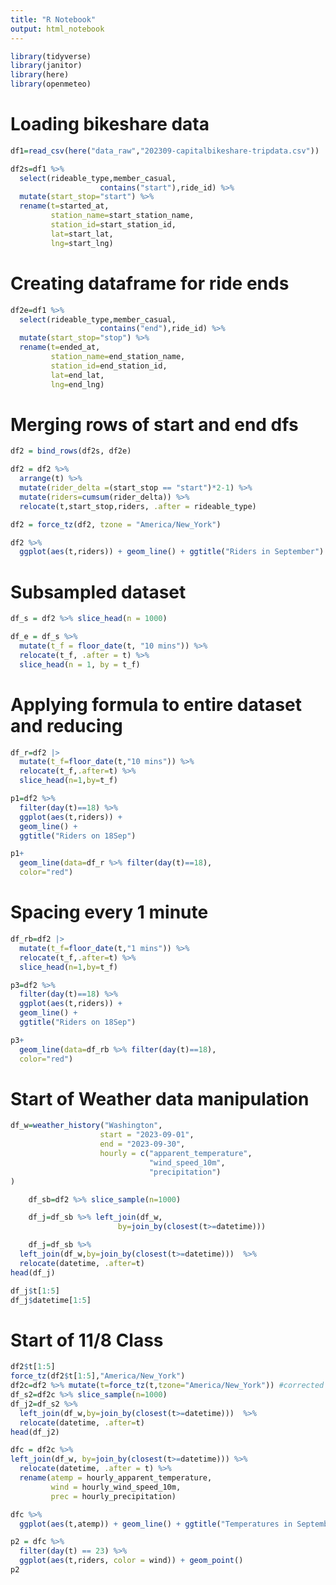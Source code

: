 ```yaml
---
title: "R Notebook"
output: html_notebook
---
```


```r
library(tidyverse)
library(janitor)
library(here)
library(openmeteo)
```

# Loading bikeshare data
```r
df1=read_csv(here("data_raw","202309-capitalbikeshare-tripdata.csv"))
```

```r
df2s=df1 %>% 
  select(rideable_type,member_casual,
                    contains("start"),ride_id) %>% 
  mutate(start_stop="start") %>%
  rename(t=started_at,
         station_name=start_station_name,
         station_id=start_station_id,
         lat=start_lat,
         lng=start_lng)
```

# Creating dataframe for ride ends
```r
df2e=df1 %>% 
  select(rideable_type,member_casual,
                    contains("end"),ride_id) %>% 
  mutate(start_stop="stop") %>%
  rename(t=ended_at,
         station_name=end_station_name,
         station_id=end_station_id,
         lat=end_lat,
         lng=end_lng)
```

# Merging rows of start and end dfs
```r
df2 = bind_rows(df2s, df2e)
```


```r
df2 = df2 %>%
  arrange(t) %>%
  mutate(rider_delta =(start_stop == "start")*2-1) %>%
  mutate(riders=cumsum(rider_delta)) %>%
  relocate(t,start_stop,riders, .after = rideable_type)
```

```r
df2 = force_tz(df2, tzone = "America/New_York")
```

```r
df2 %>%
  ggplot(aes(t,riders)) + geom_line() + ggtitle("Riders in September")
```

# Subsampled dataset
```r
df_s = df2 %>% slice_head(n = 1000)
```

```r
df_e = df_s %>%
  mutate(t_f = floor_date(t, "10 mins")) %>%
  relocate(t_f, .after = t) %>%
  slice_head(n = 1, by = t_f)
```

# Applying formula to entire dataset and reducing
```r
df_r=df2 |>
  mutate(t_f=floor_date(t,"10 mins")) %>%
  relocate(t_f,.after=t) %>%
  slice_head(n=1,by=t_f)
```

```r
p1=df2 %>% 
  filter(day(t)==18) %>%
  ggplot(aes(t,riders)) +
  geom_line() +
  ggtitle("Riders on 18Sep")
```

```r
p1+
  geom_line(data=df_r %>% filter(day(t)==18),
  color="red")
```

# Spacing every 1 minute
```r
df_rb=df2 |>
  mutate(t_f=floor_date(t,"1 mins")) %>%
  relocate(t_f,.after=t) %>%
  slice_head(n=1,by=t_f)

```

```r
p3=df2 %>% 
  filter(day(t)==18) %>%
  ggplot(aes(t,riders)) +
  geom_line() +
  ggtitle("Riders on 18Sep")
```

```r
p3+
  geom_line(data=df_rb %>% filter(day(t)==18),
  color="red")
```

# Start of Weather data manipulation
```r
df_w=weather_history("Washington",
                    start = "2023-09-01",
                    end = "2023-09-30",
                    hourly = c("apparent_temperature",
                               "wind_speed_10m",
                               "precipitation")
)
```

```r
    df_sb=df2 %>% slice_sample(n=1000)
```
```r
    df_j=df_sb %>% left_join(df_w,
                        by=join_by(closest(t>=datetime)))
```
```r
    df_j=df_sb %>% 
  left_join(df_w,by=join_by(closest(t>=datetime)))  %>%
  relocate(datetime, .after=t)
head(df_j)
```

```r
df_j$t[1:5]
df_j$datetime[1:5]
```
# Start of 11/8 Class
```r
df2$t[1:5]
force_tz(df2$t[1:5],"America/New_York")
df2c=df2 %>% mutate(t=force_tz(t,tzone="America/New_York")) #corrected
df_s2=df2c %>% slice_sample(n=1000)
df_j2=df_s2 %>% 
  left_join(df_w,by=join_by(closest(t>=datetime)))  %>%
  relocate(datetime, .after=t)
head(df_j2)
```

```r
dfc = df2c %>%
left_join(df_w, by=join_by(closest(t>=datetime))) %>%
  relocate(datetime, .after = t) %>%
  rename(atemp = hourly_apparent_temperature,
         wind = hourly_wind_speed_10m,
         prec = hourly_precipitation)
```


```r
dfc %>%
  ggplot(aes(t,atemp)) + geom_line() + ggtitle("Temperatures in September")
```

```r
p2 = dfc %>%
  filter(day(t) == 23) %>%
  ggplot(aes(t,riders, color = wind)) + geom_point()
p2
```

